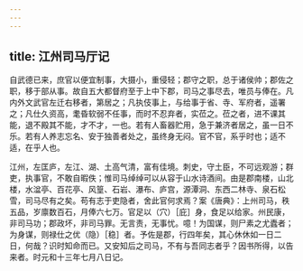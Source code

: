 ```yaml
---
---
---
```

title: 江州司马厅记
---



自武德已来，庶官以便宜制事，大摄小，重侵轻；郡守之职，总于诸侯帅；郡佐之职，移于部从事。故自五大都督府至于上中下郡，司马之事尽去，唯员与俸在。凡内外文武官左迁右移者，第居之；凡执伎事上，与给事于省、寺、军府者，遥署之；凡仕久资高，耄昏软弱不任事，而时不忍弃者，实莅之。莅之者，进不课其能，退不殿其不能，才不才，一也。若有人畜器贮用，急于兼济者居之，虽一日不乐。若有人养志忘名、安于独善者处之，虽终身无闷。官不官，系乎时也；适不适，在乎人也。

江州，左匡庐，左江、湖、土高气清，富有佳境。刺史，守土臣，不可远观游；群吏，执事官，不敢自暇佚；惟司马绰绰可以从容于山水诗酒间。由是郡南楼，山北楼，水湓亭、百花亭、风篁、石岩、瀑布、庐宫，源潭洞、东西二林寺、泉石松雪，司马尽有之矣。苟有志于吏隐者，舍此官何求焉？案《唐典》：上州司马，秩五品，岁廪数百石，月俸六七万。官足以（穴）［庇］身，食足以给家。州民康，非司马功；郡政坏，非司马罪。无言责，无事忧。噫！为国谋，则尸素之尤蠹者；为身谋，则禄仕之优（隐）［稳］者。予佐是郡，行四年矣，其心休休如一日二日，何哉？识时知命而已。又安知后之司马，不有与吾同志者乎？因书所得，以告来者。时元和十三年七月八日记。